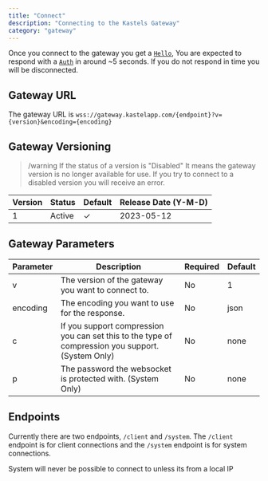 ```yaml
---
title: "Connect"
description: "Connecting to the Kastels Gateway"
category: "gateway"
---
```


Once you connect to the gateway you get a [`Hello`](/developers/gateway-events#hello), You are expected to respond with a [`Auth`](/developers/gateway-events#auth) in around ~5 seconds. If you do not respond in time you will be disconnected.

## Gateway URL

The gateway URL is `wss://gateway.kastelapp.com/{endpoint}?v={version}&encoding={encoding}`

## Gateway Versioning

> /warning If the status of a version is "Disabled" It means the gateway version is no longer available for use. If you try to connect to a disabled version you will receive an error.

| Version | Status | Default | Release Date (Y-M-D) |
| ------- | ------ | ------- | -------------------- |
| 1       | Active | ✓       | 2023-05-12           |

## Gateway Parameters

| Parameter | Description                                                                                       | Required | Default |
| --------- | ------------------------------------------------------------------------------------------------- | -------- | ------- |
| v         | The version of the gateway you want to connect to.                                                | No       | 1       |
| encoding  | The encoding you want to use for the response.                                                    | No       | json    |
| c         | If you support compression you can set this to the type of compression you support. (System Only) | No       | none    |
| p         | The password the websocket is protected with. (System Only)                                       | No       | none    |

## Endpoints

Currently there are two endpoints, `/client` and `/system`. The `/client` endpoint is for client connections and the `/system` endpoint is for system connections.

System will never be possible to connect to unless its from a local IP
